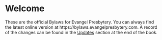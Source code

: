 # Welcome

These are the official Bylaws for Evangel Presbytery. You can always find the latest online version at https://bylaws.evangelpresbytery.com. A record of the changes can be found in the [Updates](01-updates.qmd) section at the end of the book.